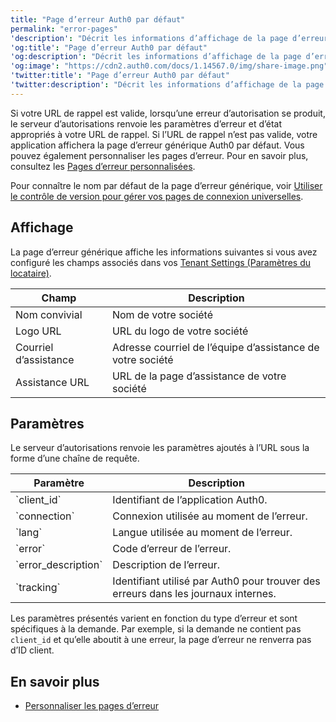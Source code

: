 ---
title: "Page d’erreur Auth0 par défaut"
permalink: "error-pages"
'description': "Décrit les informations d’affichage de la page d’erreur Auth0 par défaut et les paramètres utilisés pour les événements d’erreur d’autorisation."
'og:title': "Page d’erreur Auth0 par défaut"
'og:description': "Décrit les informations d’affichage de la page d’erreur Auth0 par défaut et les paramètres utilisés pour les événements d’erreur d’autorisation."
'og:image': "https://cdn2.auth0.com/docs/1.14567.0/img/share-image.png"
'twitter:title': "Page d’erreur Auth0 par défaut"
'twitter:description': "Décrit les informations d’affichage de la page d’erreur Auth0 par défaut et les paramètres utilisés pour les événements d’erreur d’autorisation."
---

Si votre URL de rappel est valide, lorsqu’une erreur d’autorisation se produit, le serveur d’autorisations renvoie les paramètres d’erreur et d’état appropriés à votre URL de rappel. Si l’URL de rappel n’est pas valide, votre application affichera la page d’erreur générique Auth0 par défaut. Vous pouvez également personnaliser les pages d’erreur. Pour en savoir plus, consultez les [Pages d’erreur personnalisées](/docs/fr-ca/customize/login-pages/custom-error-pages).

Pour connaître le nom par défaut de la page d’erreur générique, voir [Utiliser le contrôle de version pour gérer vos pages de connexion universelles](/docs/fr-ca/customize/login-pages/classic-login/version-control).

## Affichage

La page d’erreur générique affiche les informations suivantes si vous avez configuré les champs associés dans vos [Tenant Settings (Paramètres du locataire)](https://manage.auth0.com/#/tenant/).

<table class="table"><thead>
<tr>
<th>Champ</th>
<th>Description</th>
</tr>
</thead>
<tbody>
<tr>
<td>Nom convivial</td>
<td>Nom de votre société</td>
</tr>
<tr>
<td>Logo URL</td>
<td>URL du logo de votre société</td>
</tr>
<tr>
<td>Courriel d’assistance</td>
<td>Adresse courriel de l’équipe d’assistance de votre société</td>
</tr>
<tr>
<td>Assistance URL</td>
<td>URL de la page d’assistance de votre société</td>
</tr>
</tbody>
</table>

## Paramètres

Le serveur d’autorisations renvoie les paramètres ajoutés à l’URL sous la forme d’une chaîne de requête.

<table class="table"><thead>
<tr>
<th><strong>Paramètre</strong></th>
<th><strong>Description</strong></th>
</tr>
</thead>
<tbody>
<tr>
<td>`client_id`</td>
<td>Identifiant de l’application Auth0.</td>
</tr>
<tr>
<td>`connection`</td>
<td>Connexion utilisée au moment de l’erreur.</td>
</tr>
<tr>
<td>`lang`</td>
<td>Langue utilisée au moment de l’erreur.</td>
</tr>
<tr>
<td>`error`</td>
<td>Code d’erreur de l’erreur.</td>
</tr>
<tr>
<td>`error_description`</td>
<td>Description de l’erreur.</td>
</tr>
<tr>
<td>`tracking`</td>
<td>Identifiant utilisé par Auth0 pour trouver des erreurs dans les journaux internes.</td>
</tr>
</tbody>
</table>

Les paramètres présentés varient en fonction du type d’erreur et sont spécifiques à la demande. Par exemple, si la demande ne contient pas `client_id` et qu’elle aboutit à une erreur, la page d’erreur ne renverra pas d’ID client.

## En savoir plus

* [Personnaliser les pages d’erreur](/docs/fr-ca/customize/login-pages/custom-error-pages)